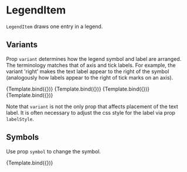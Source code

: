 
# LegendItem

<Meta title="Core/Components/LegendItem" />

`LegendItem` draws one entry in a legend.

<ArgsTable of={LegendItem} />

## Variants

Prop `variant` determines how the legend symbol and label are arranged. The terminology matches that of axis and tick labels. For example, the variant 'right' makes the text label appear to the right of the symbol (analogously how labels appear to the right of tick marks on an axis).

<Canvas>
    <Story
        name="right"
        args={{
            variant: 'right',
            position: [0, 16],
            size: [80, 28],
            r: 10,
            symbolStyle: { fill: '#f0f0f0', stroke: '#222222', strokeWidth: 1 },
            label: 'right',
            labelOffset: 14,
            labelStyle: { textAnchor: 'start' },
        }}
        component={LegendItem}
        decorators={[ChartWithRightLegendDecorator]}
    >
        {Template.bind({})}
    </Story>
    <Story
        name="left"
        args={{
            variant: 'left',
            position: [0, 16],
            size: [80, 42],
            r: 9,
            symbolStyle: { fill: '#f0f0f0', stroke: '#222222', strokeWidth: 1 },
            label: 'left',
            labelOffset: 14,
            labelStyle: { textAnchor: 'end' },
        }}
        component={LegendItem}
        decorators={[ChartWithRightLegendDecorator]}
    >
        {Template.bind({})}
    </Story>
    <Story
        name="bottom"
        args={{
            variant: 'bottom',
            position: [0, 16],
            size: [80, 42],
            r: 9,
            symbolStyle: { fill: '#f0f0f0', stroke: '#222222', strokeWidth: 1 },
            label: 'bottom',
            labelOffset: 18,
            labelStyle: { textAnchor: 'middle' },
        }}
        component={LegendItem}
        decorators={[ChartWithRightLegendDecorator]}
    >
        {Template.bind({})}
    </Story>
    <Story
        name="top"
        args={{
            variant: 'top',
            position: [0, 16],
            size: [80, 42],
            r: 9,
            symbolStyle: { fill: '#f0f0f0', stroke: '#222222', strokeWidth: 1 },
            label: 'top',
            labelOffset: 18,
            labelStyle: { textAnchor: 'middle' },
        }}
        component={LegendItem}
        decorators={[ChartWithRightLegendDecorator]}
    >
        {Template.bind({})}
    </Story>
</Canvas>

Note that `variant` is not the only prop that affects placement of the text label. It is often necessary to adjust the css style for the label via prop `labelStyle`.

## Symbols

Use prop `symbol` to change the symbol.

<Canvas>
    <Story
        name="circle"
        args={{
            variant: 'right',
            position: [0, 16],
            size: [80, 28],
            r: 9,
            symbol: Circle,
            symbolStyle: { fill: '#dd3333', strokeWidth: 0 },
            label: 'label',
            labelOffset: 16,
        }}
        component={LegendItem}
        decorators={[ChartWithRightLegendDecorator]}
    >
        {Template.bind({})}
    </Story>
</Canvas>
